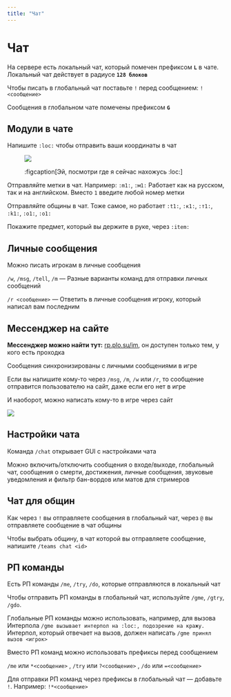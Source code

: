 ```yaml
---
title: "Чат"
---
```


# Чат

На сервере есть локальный чат, который помечен префиксом **`L`** в чате. Локальный чат действует в радиусе **`128 блоков`** 

Чтобы писать в глобальный чат поставьте `!` перед сообщением: `!<сообщение>`

Сообщения в глобальном чате помечены префиксом **`G`**

## Модули в чате

Напишите `:loc:` чтобы отправить ваши координаты в чат

<figure>

![](/assets/features/chat/loc.png)

:figcaption[Эй, посмотри где я сейчас нахожусь :loc:]

</figure>

Отправляйте метки в чат. Например: `:m1:`, `:м1:` Работает как на русском, так и на английском. Вместо `1` введите любой номер метки

Отправляйте общины в чат. Тоже самое, но работает `:t1:`, `:к1:`, `:т1:`, `:k1:`, `:о1:`, `:o1:`

Покажите предмет, который вы держите в руке, через `:item:`

## Личные сообщения

Можно писать игрокам в личные сообщения

`/w`, `/msg`, `/tell`, `/m` — Разные варианты команд для отправки личных сообщений

`/r <сообщение>` — Ответить в личные сообщения игроку, который написал вам последним

## Мессенджер на сайте

**Мессенджер можно найти тут:** [rp.plo.su/im](https://rp.plo.su/im/), он доступен только тем, у кого есть проходка

Сообщения синхронизированы с личными сообщениями в игре

Если вы напишите кому-то через `/msg`, `/m`, `/w` или `/r`, то сообщение отправится пользователю на сайт, даже если его нет в игре

И наоборот, можно написать кому-то в игре через сайт

![](/assets/features/chat/messenger.png)

## Настройки чата

Команда `/chat` открывает GUI с настройками чата

Можно включить/отключить сообщения о входе/выходе, глобальный чат, сообщения о смерти, достижения, личные сообщения, звуковые уведомления и фильтр бан-вордов или матов для стримеров

## Чат для общин

Как через `!` вы отправляете сообщения в глобальный чат, через `@` вы отправляете сообщение в чат общины

Чтобы выбрать общину, в чат которой вы отправляете сообщение, напишите `/teams chat <id>`

## РП команды

Есть РП команды `/me`, `/try`, `/do`, которые отправляются в локальный чат

Чтобы отправить РП команды в глобальный чат, используйте `/gme`, `/gtry`, `/gdo`. 

Глобальные РП команды можно использовать, например, для вызова Интерпола `/gme вызывает интерпол на :loc:, подозрение на кражу.` Интерпол, который отвечает на вызов, должен написать `/gme принял вызов <игрок>`

Вместо РП команд можно использовать префиксы перед сообщением

`/me` или `*<сообщение>` , `/try` или `?<сообщение>` , `/do` или `=<сообщение>`

 Для отправки РП команд через префиксы в глобальный чат — добавьте `!`. Например: `!*<сообщение>`

